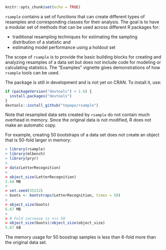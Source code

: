 ```r
knitr::opts_chunk$set(echo = TRUE)
```

`rsample` contains a set of functions that can create different types of resamples and corresponding classes for their analysis. 
The goal is to have a modular set of methods that can be used across different R packages for:
 
 * traditional resampling techniques for estimating the sampling distribution of a statistic and
 * estimating model performance using a holdout set
 
The scope of `rsample` is to provide the basic building blocks for creating and analyzing resamples of a data set but does not include code for modeling or calculating statistics. The "Examples" vignette gives demonstrations of how `rsample` tools can be used.  

The package is still in development and is not yet on CRAN. To install it, use:
```r
if (packageVersion("devtools") < 1.6) {
  install.packages("devtools")
}
devtools::install_github("topepo/rsample")
```

Note that resampled data sets created by `rsample` do not contain much overhead in memory. Since the original data is not modified, R does not make an automatic copy. 

For example, creating 50 bootstraps of a data set does not create an object that is 50-fold larger in memory:

```r
> library(rsample)
> library(mlbench)
> library(pryr)
> 
> data(LetterRecognition)
> 
> object_size(LetterRecognition)
2.64 MB
> 
> set.seed(35222)
> boots <- bootstraps(LetterRecognition, times = 50)
> 
> object_size(boots)
6.67 MB
> 
> # Fold increase is <<< 50
> object_size(boots)/object_size(object_size)
5.67 kB
```

The memory usage for 50 boostrap samples is less than 6-fold more than the original data set. 

